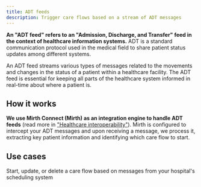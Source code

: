 ```yaml
---
title: ADT feeds
description: Trigger care flows based on a stream of ADT messages
---
```


**An "ADT feed" refers to an "Admission, Discharge, and Transfer" feed in the context of healthcare information systems.** ADT is a standard communication protocol used in the medical field to share patient status updates among different systems.

An ADT feed streams various types of messages related to the movements and changes in the status of a patient within a healthcare facility. The ADT feed is essential for keeping all parts of the healthcare system informed in real-time about where a patient is.

## How it works

**We use Mirth Connect (Mirth) as an integration engine to handle ADT feeds** (read more in ["Healthcare interoperability"](/awell-orchestration/docs/data/healthcare-interoperability)). Mirth is configured to intercept your ADT messages and upon receiving a message, we process it, extracting key patient information and identifying which care flow to start.

## Use cases

Start, update, or delete a care flow based on messages from your hospital's scheduling system
